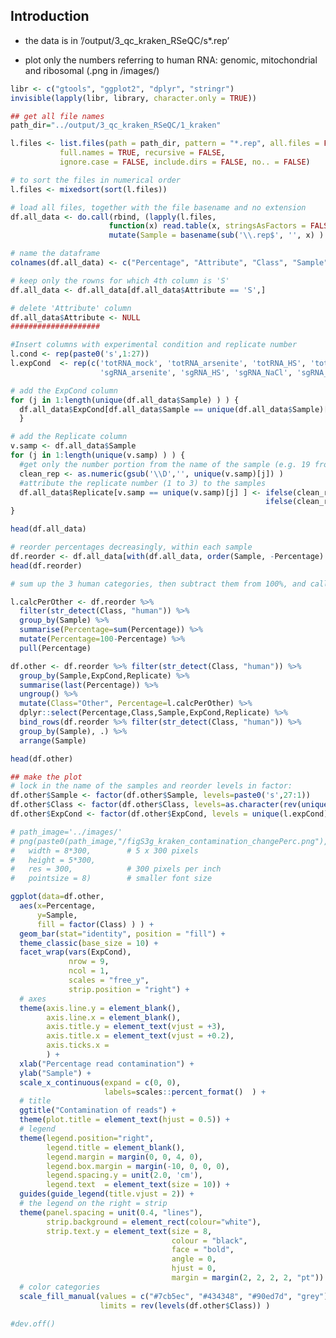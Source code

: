 
## Introduction

- the data is in '/output/3_qc_kraken_RSeQC/s*.rep'

- plot only the numbers referring to human RNA: genomic, mitochondrial and ribosomal (.png in /images/)

```r
libr <- c("gtools", "ggplot2", "dplyr", "stringr")
invisible(lapply(libr, library, character.only = TRUE))
```


```r
## get all file names
path_dir="../output/3_qc_kraken_RSeQC/1_kraken"

l.files <- list.files(path = path_dir, pattern = "*.rep", all.files = FALSE,
           full.names = TRUE, recursive = FALSE,                              
           ignore.case = FALSE, include.dirs = FALSE, no.. = FALSE)

# to sort the files in numerical order
l.files <- mixedsort(sort(l.files))

# load all files, together with the file basename and no extension
df.all_data <- do.call(rbind, (lapply(l.files, 
                      function(x) read.table(x, stringsAsFactors = FALSE, fill=TRUE, header=FALSE)[c(1,4,6)] %>% 
                      mutate(Sample = basename(sub('\\.rep$', '', x) ) ) ) ) ) 

# name the dataframe
colnames(df.all_data) <- c("Percentage", "Attribute", "Class", "Sample")

# keep only the rowns for which 4th column is 'S' 
df.all_data <- df.all_data[df.all_data$Attribute == 'S',]

# delete 'Attribute' column
df.all_data$Attribute <- NULL
####################

#Insert columns with experimental condition and replicate number
l.cond <- rep(paste0('s',1:27))
l.expCond  <- rep(c('totRNA_mock', 'totRNA_arsenite', 'totRNA_HS', 'totRNA_NaCl', 'totRNA_UV', 
                    'sgRNA_arsenite', 'sgRNA_HS', 'sgRNA_NaCl', 'sgRNA_UV'), each=3)

# add the ExpCond column
for (j in 1:length(unique(df.all_data$Sample) ) ) {
  df.all_data$ExpCond[df.all_data$Sample == unique(df.all_data$Sample)[j] ] <- l.expCond[j]  
  }

# add the Replicate column
v.samp <- df.all_data$Sample
for (j in 1:length(unique(v.samp) ) ) {
  #get only the number portion from the name of the sample (e.g. 19 from s19)
  clean_rep <- as.numeric(gsub('\\D','', unique(v.samp)[j]) )
  #attribute the replicate number (1 to 3) to the samples
  df.all_data$Replicate[v.samp == unique(v.samp)[j] ] <- ifelse(clean_rep %% 3 == 0, 3, 
                                                         ifelse(clean_rep %% 3 == 1, 1, 2) )
}

head(df.all_data)
```

```r
# reorder percentages decreasingly, within each sample
df.reorder <- df.all_data[with(df.all_data, order(Sample, -Percentage) ),]
head(df.reorder)
```



```r
# sum up the 3 human categories, then subtract them from 100%, and call all of that 'Other' class

l.calcPerOther <- df.reorder %>% 
  filter(str_detect(Class, "human")) %>% 
  group_by(Sample) %>% 
  summarise(Percentage=sum(Percentage)) %>% 
  mutate(Percentage=100-Percentage) %>% 
  pull(Percentage)

df.other <- df.reorder %>% filter(str_detect(Class, "human")) %>% 
  group_by(Sample,ExpCond,Replicate) %>% 
  summarise(last(Percentage)) %>% 
  ungroup() %>% 
  mutate(Class="Other", Percentage=l.calcPerOther) %>% 
  dplyr::select(Percentage,Class,Sample,ExpCond,Replicate) %>% 
  bind_rows(df.reorder %>% filter(str_detect(Class, "human")) %>% 
  group_by(Sample), .) %>% 
  arrange(Sample) 

head(df.other)
```

```r
## make the plot
# lock in the name of the samples and reorder levels in factor:
df.other$Sample <- factor(df.other$Sample, levels=paste0('s',27:1))
df.other$Class <- factor(df.other$Class, levels=as.character(rev(unique(df.other$Class)) ) )
df.other$ExpCond <- factor(df.other$ExpCond, levels = unique(l.expCond))

# path_image='../images/'
# png(paste0(path_image,"/figS3g_kraken_contamination_changePerc.png"),
#   width = 8*300,        # 5 x 300 pixels
#   height = 5*300,
#   res = 300,            # 300 pixels per inch
#   pointsize = 8)        # smaller font size

ggplot(data=df.other,
  aes(x=Percentage, 
      y=Sample, 
      fill = factor(Class) ) ) +
  geom_bar(stat="identity", position = "fill") +
  theme_classic(base_size = 10) +
  facet_wrap(vars(ExpCond), 
             nrow = 9, 
             ncol = 1, 
             scales = "free_y", 
             strip.position = "right") +
  # axes
  theme(axis.line.y = element_blank(), 
        axis.line.x = element_blank(),     
        axis.title.y = element_text(vjust = +3),
        axis.title.x = element_text(vjust = +0.2),
        axis.ticks.x = 
        ) +
  xlab("Percentage read contamination") +  
  ylab("Sample") +  
  scale_x_continuous(expand = c(0, 0), 
                     labels=scales::percent_format()  ) +
  # title  
  ggtitle("Contamination of reads") + 
  theme(plot.title = element_text(hjust = 0.5)) + 
  # legend
  theme(legend.position="right", 
        legend.title = element_blank(),
        legend.margin = margin(0, 0, 4, 0), 
        legend.box.margin = margin(-10, 0, 0, 0),
        legend.spacing.y = unit(2.0, 'cm'), 
        legend.text  = element_text(size = 10)) +
  guides(guide_legend(title.vjust = 2)) +
  # the legend on the right = strip
  theme(panel.spacing = unit(0.4, "lines"), 
        strip.background = element_rect(colour="white"),
        strip.text.y = element_text(size = 8, 
                                    colour = "black", 
                                    face = "bold",
                                    angle = 0,
                                    hjust = 0, 
                                    margin = margin(2, 2, 2, 2, "pt")) ) +
  # color categories  
  scale_fill_manual(values = c("#7cb5ec", "#434348", "#90ed7d", "grey"), 
                    limits = rev(levels(df.other$Class)) )

#dev.off()
```
